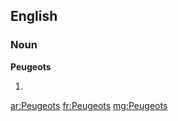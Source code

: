 ==English==

===Noun===
'''Peugeots'''

# {{plural of|[[Peugeot]]}}

[[ar:Peugeots]]
[[fr:Peugeots]]
[[mg:Peugeots]]